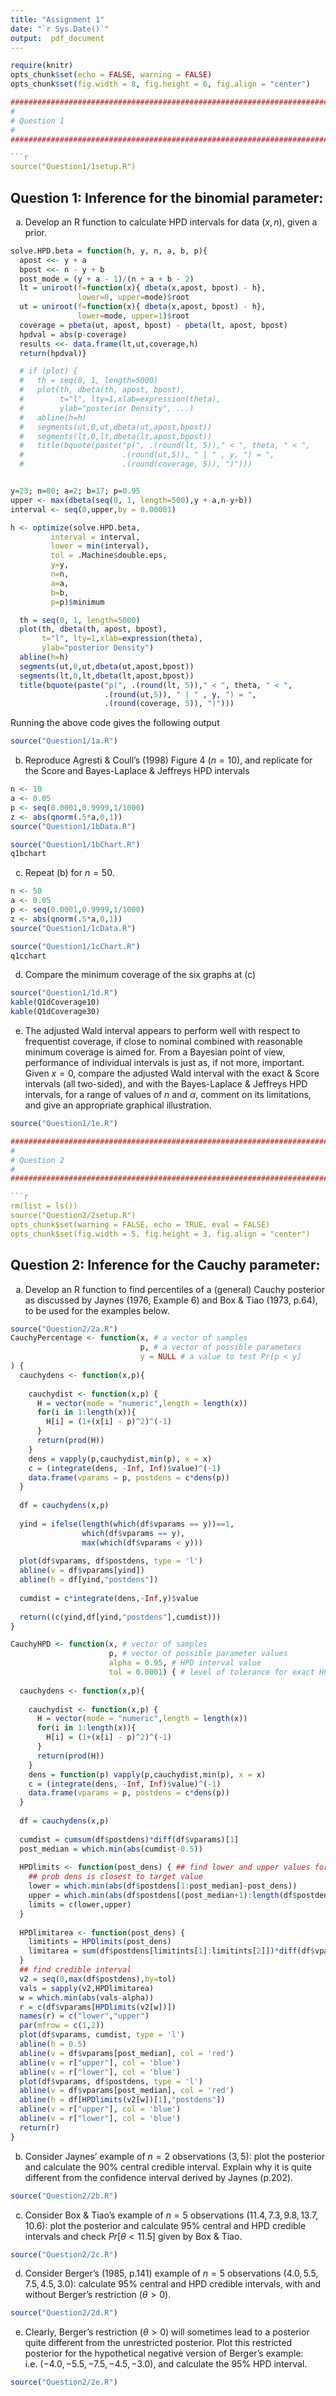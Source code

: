 ```yaml
---
title: "Assignment 1"
date: "`r Sys.Date()`"
output:  pdf_document
---
```


```r
require(knitr)
opts_chunk$set(echo = FALSE, warning = FALSE)
opts_chunk$set(fig.width = 8, fig.height = 6, fig.align = "center")
```



```r
################################################################################
#
# Question 1
#
################################################################################

```r
source("Question1/1setup.R")
```


## Question 1: Inference for the binomial parameter:
(a) Develop an R function to calculate HPD intervals for data $(x,n)$, given a \emph{beta(a,b)} prior.

```r
solve.HPD.beta = function(h, y, n, a, b, p){
  apost <<- y + a
  bpost <<- n - y + b
  post_mode = (y + a - 1)/(n + a + b - 2)
  lt = uniroot(f=function(x){ dbeta(x,apost, bpost) - h},
               lower=0, upper=mode)$root
  ut = uniroot(f=function(x){ dbeta(x,apost, bpost) - h},
               lower=mode, upper=1)$root
  coverage = pbeta(ut, apost, bpost) - pbeta(lt, apost, bpost)
  hpdval = abs(p-coverage)
  results <<- data.frame(lt,ut,coverage,h)
  return(hpdval)}

  # if (plot) {
  #   th = seq(0, 1, length=5000)
  #   plot(th, dbeta(th, apost, bpost),
  #        t="l", lty=1,xlab=expression(theta),
  #        ylab="posterior Density", ...)
  #   abline(h=h)
  #   segments(ut,0,ut,dbeta(ut,apost,bpost))
  #   segments(lt,0,lt,dbeta(lt,apost,bpost))
  #   title(bquote(paste("p(", .(round(lt, 5))," < ", theta, " < ",
  #                      .(round(ut,5)), " | " , y, ") = ",
  #                      .(round(coverage, 5)), ")")))


y=23; n=80; a=2; b=17; p=0.95
upper <- max(dbeta(seq(0, 1, length=500),y + a,n-y+b))
interval <- seq(0,upper,by = 0.00001)

h <- optimize(solve.HPD.beta,
         interval = interval,
         lower = min(interval),
         tol = .Machine$double.eps,
         y=y,
         n=n,
         a=a,
         b=b,
         p=p)$minimum

  th = seq(0, 1, length=5000)
  plot(th, dbeta(th, apost, bpost),
       t="l", lty=1,xlab=expression(theta),
       ylab="posterior Density")
  abline(h=h)
  segments(ut,0,ut,dbeta(ut,apost,bpost))
  segments(lt,0,lt,dbeta(lt,apost,bpost))
  title(bquote(paste("p(", .(round(lt, 5))," < ", theta, " < ",
                     .(round(ut,5)), " | " , y, ") = ",
                     .(round(coverage, 5)), ")")))
```


Running the above code gives the following output

```r
source("Question1/1a.R")
```


(b) Reproduce Agresti \& Coull's (1998) Figure 4 $(n = 10)$, and replicate for the Score and Bayes-Laplace \& Jeffreys HPD intervals

```r
n <- 10
a <- 0.05
p <- seq(0.0001,0.9999,1/1000)
z <- abs(qnorm(.5*a,0,1))
source("Question1/1bData.R")
```



```r
source("Question1/1bChart.R")
q1bchart
```


(c) Repeat (b) for $n = 50$.

```r
n <- 50
a <- 0.05
p <- seq(0.0001,0.9999,1/1000)
z <- abs(qnorm(.5*a,0,1))
source("Question1/1cData.R")
```



```r
source("Question1/1cChart.R")
q1cchart
```


(d) Compare the minimum coverage of the six graphs at (c)

```r
source("Question1/1d.R")
kable(Q1dCoverage10)
kable(Q1dCoverage30)
```


(e) The adjusted Wald interval appears to perform well with respect to frequentist coverage, if close to nominal combined with reasonable minimum coverage is aimed for.
From a Bayesian point of view, performance of individual intervals is just as, if not more, important. 
Given $x = 0$, compare the adjusted Wald interval with the exact \& Score intervals (all two-sided), and with the Bayes-Laplace \& Jeffreys HPD intervals, for a range of values of $n$ and $\alpha$, comment on its limitations, and give an appropriate graphical illustration.

```r
source("Question1/1e.R")
```


\newpage


```r
################################################################################
#
# Question 2
#
################################################################################

```r
rm(list = ls())
source("Question2/2setup.R")
opts_chunk$set(warning = FALSE, echo = TRUE, eval = FALSE)
opts_chunk$set(fig.width = 5, fig.height = 3, fig.align = "center")
```


## Question 2: Inference for the Cauchy parameter:

(a) Develop an R function to find percentiles of a (general) Cauchy posterior as discussed by Jaynes (1976, Example 6) and Box \& Tiao (1973, p.64), to be used for the examples below.

```r
source("Question2/2a.R")
CauchyPercentage <- function(x, # a vector of samples
                             p, # a vector of possible parameters
                             y = NULL # a value to test Pr[p < y]
) {
  cauchydens <- function(x,p){
    
    cauchydist <- function(x,p) {
      H = vector(mode = "numeric",length = length(x))
      for(i in 1:length(x)){
        H[i] = (1+(x[i] - p)^2)^(-1)
      }
      return(prod(H))
    }
    dens = vapply(p,cauchydist,min(p), x = x)
    c = (integrate(dens, -Inf, Inf)$value)^(-1)
    data.frame(vparams = p, postdens = c*dens(p))
  }
  
  df = cauchydens(x,p)
  
  yind = ifelse(length(which(df$vparams == y))==1,
                which(df$vparams == y),
                max(which(df$vparams < y)))
  
  plot(df$vparams, df$postdens, type = 'l')
  abline(v = df$vparams[yind])
  abline(h = df[yind,"postdens"])
  
  cumdist = c*integrate(dens,-Inf,y)$value
  
  return((c(yind,df[yind,"postdens"],cumdist)))
}

CauchyHPD <- function(x, # vector of samples 
                      p, # vector of possible parameter values
                      alpha = 0.95, # HPD interval value
                      tol = 0.0001) { # level of tolerance for exact HPD interval
  
  cauchydens <- function(x,p){
    
    cauchydist <- function(x,p) {
      H = vector(mode = "numeric",length = length(x))
      for(i in 1:length(x)){
        H[i] = (1+(x[i] - p)^2)^(-1)
      }
      return(prod(H))
    }
    dens = function(p) vapply(p,cauchydist,min(p), x = x)
    c = (integrate(dens, -Inf, Inf)$value)^(-1)
    data.frame(vparams = p, postdens = c*dens(p))
  }
  
  df = cauchydens(x,p)
  
  cumdist = cumsum(df$postdens)*diff(df$vparams)[1]
  post_median = which.min(abs(cumdist-0.5))
  
  HPDlimits <- function(post_dens) { ## find lower and upper values for which
    ## prob dens is closest to target value
    lower = which.min(abs(df$postdens[1:post_median]-post_dens))
    upper = which.min(abs(df$postdens[(post_median+1):length(df$postdens)]-post_dens))+post_median
    limits = c(lower,upper)
  }
  
  HPDlimitarea <- function(post_dens) {
    limitints = HPDlimits(post_dens)
    limitarea = sum(df$postdens[limitints[1]:limitints[2]])*diff(df$vparams)[1]
  }
  ## find credible interval
  v2 = seq(0,max(df$postdens),by=tol)
  vals = sapply(v2,HPDlimitarea)
  w = which.min(abs(vals-alpha))
  r = c(df$vparams[HPDlimits(v2[w])])
  names(r) = c("lower","upper")
  par(mfrow = c(1,2))
  plot(df$vparams, cumdist, type = 'l')
  abline(h = 0.5)
  abline(v = df$vparams[post_median], col = 'red')
  abline(v = r["upper"], col = 'blue')
  abline(v = r["lower"], col = 'blue')
  plot(df$vparams, df$postdens, type = 'l')
  abline(v = df$vparams[post_median], col = 'red')
  abline(h = df[HPDlimits(v2[w])[1],"postdens"])
  abline(v = r["upper"], col = 'blue')
  abline(v = r["lower"], col = 'blue')
  return(r)
}
```


(b) Consider Jaynes' example of $n = 2$ observations $(3, 5)$: plot the posterior and calculate the 90\% central credible interval.
Explain why it is quite different from the confidence interval derived by Jaynes (p.202).

```r
source("Question2/2b.R")
```


(c) Consider Box \& Tiao's example of $n = 5$ observations $(11.4, 7.3, 9.8, 13.7, 10.6)$: plot the posterior and calculate 95\% central and HPD credible intervals and check $Pr[\theta < 11.5]$ given by Box \& Tiao.

```r
source("Question2/2c.R")
```


(d) Consider Berger's (1985, p.141) example of $n = 5$ observations $(4.0, 5.5, 7.5, 4.5, 3.0)$: calculate 95\% central and HPD credible intervals, with and without Berger's restriction $(\theta > 0)$.

```r
source("Question2/2d.R")
```


(e) Clearly, Berger's restriction $(\theta > 0)$ will sometimes lead to a posterior quite different from the unrestricted posterior.
Plot this restricted posterior for the hypothetical negative version of Berger's example: i.e. $(-4.0, -5.5, -7.5, -4.5, -3.0)$, and calculate the 95\% HPD interval.

```r
source("Question2/2e.R")
```


